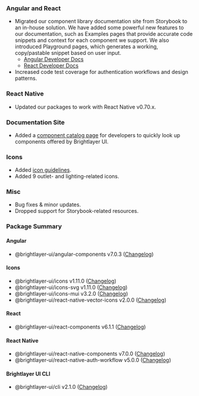 
### Angular and React

-   Migrated our component library documentation site from Storybook to an in-house solution. We have added some powerful new features to our documentation, such as Examples pages that provide accurate code snippets and context for each component we support. We also introduced Playground pages, which generates a working, copy/pastable snippet based on user input.
    -   [Angular Developer Docs](https://brightlayer-ui-components.github.io/angular)
    -   [React Developer Docs](https://brightlayer-ui-components.github.io/react)
-   Increased code test coverage for authentication workflows and design patterns.

### React Native

-   Updated our packages to work with React Native v0.70.x.

### Documentation Site

-   Added a [component catalog page](/development/components) for developers to quickly look up components offered by Brightlayer UI.

### Icons

-   Added [icon guidelines](/style/icon-guidelines).
-   Added 9 outlet- and lighting-related icons.

### Misc

-   Bug fixes & minor updates.
-   Dropped support for Storybook-related resources.

### Package Summary

#### Angular

-   @brightlayer-ui/angular-components v7.0.3 ([Changelog](https://github.com/etn-ccis/blui-angular-component-library/blob/master/CHANGELOG.md))

#### Icons

-   @brightlayer-ui/icons v1.11.0 ([Changelog](https://github.com/etn-ccis/blui-icons/blob/master/CHANGELOG.md))
-   @brightlayer-ui/icons-svg v1.11.0 ([Changelog](https://github.com/etn-ccis/blui-icons/blob/master/CHANGELOG.md))
-   @brightlayer-ui/icons-mui v3.2.0 ([Changelog](https://github.com/etn-ccis/blui-icons/blob/master/mui/CHANGELOG.md))
-   @brightlayer-ui/react-native-vector-icons v2.0.0 ([Changelog](https://github.com/etn-ccis/blui-icons/blob/master/rn-vector/CHANGELOG.md))

#### React

-   @brightlayer-ui/react-components v6.1.1 ([Changelog](https://github.com/etn-ccis/blui-react-component-library/blob/master/CHANGELOG.md))

#### React Native

-   @brightlayer-ui/react-native-components v7.0.0 ([Changelog](https://github.com/etn-ccis/blui-react-native-component-library/blob/master/CHANGELOG.md))
-   @brightlayer-ui/react-native-auth-workflow v5.0.0 ([Changelog](https://github.com/etn-ccis/blui-react-native-workflows/blob/master/login-workflow/CHANGELOG.md))

#### Brightlayer UI CLI

-   @brightlayer-ui/cli v2.1.0 ([Changelog](https://github.com/etn-ccis/blui-cli/blob/master/CHANGELOG.md))

